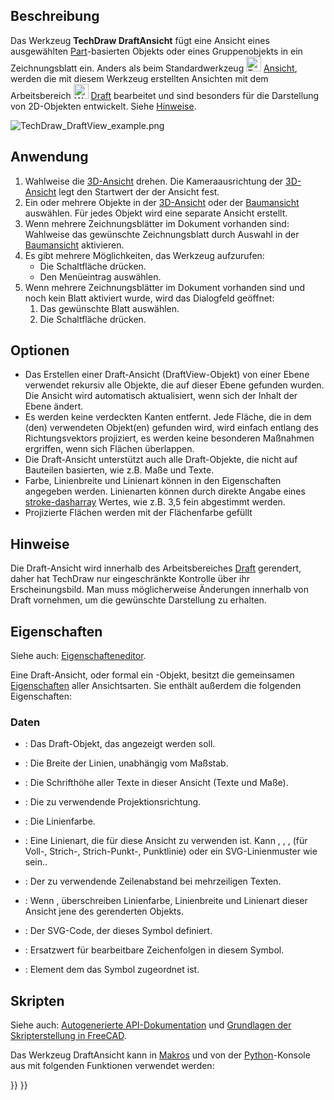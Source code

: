 <languages/>

{{Docnav/de
|[[TechDraw_ActiveView/de|AktiveAnsicht]]
|[[TechDraw_ArchView/de|ArchAnsicht]]
|[[TechDraw_Workbench/de|TechDraw]]
|IconL=TechDraw_ActiveView.svg
|IconR=TechDraw_ArchView.svg
|IconC=Workbench_TechDraw.svg
}}

{{GuiCommand/de
|Name=TechDraw DraftView
|Name/de=TechDraw DraftAnsicht
|MenuLocation=TechDraw → Ansichten von anderen Arbeitsbereichen → Objekt des Arbeitsbereichs Draft einfügen
|Workbenches=[[TechDraw_Workbench/de|TechDraw]], [[Draft_Workbench/de|Draft]]
|SeeAlso=[[TechDraw_ArchView/de|TechDraw ArchAnsicht]]
}}

<span id="Description"></span>
==Beschreibung==

Das Werkzeug '''TechDraw DraftAnsicht'''  fügt eine Ansicht eines ausgewählten [[Part_Workbench/de|Part]]-basierten Objekts oder eines Gruppenobjekts in ein Zeichnungsblatt ein. Anders als beim Standardwerkzeug [[Image:TechDraw_View.svg|24px]] [[TechDraw_View/de|Ansicht]], werden die mit diesem Werkzeug erstellten Ansichten mit dem Arbeitsbereich [[Image:Workbench_Draft.svg|24px]]  [[Draft_Workbench/de|Draft]] bearbeitet und sind besonders für die Darstellung von 2D-Objekten entwickelt. Siehe [[#Hinweise|Hinweise]].

[[Image:TechDraw_DraftView_example.png]]
{{Caption|Draft-Elemente wie Kreise und Anordnungen importiert in ein TechDraw-Zeichnungsblatt}}

<span id="Usage"></span>
==Anwendung==

# Wahlweise die [[3D_view/de|3D-Ansicht]] drehen. Die Kameraausrichtung der [[3D_view/de|3D-Ansicht]] legt den Startwert der {{PropertyData/de|Direction}} der Ansicht fest.
# Ein oder mehrere Objekte in der [[3D_view/de|3D-Ansicht]] oder der [[Tree_view/de|Baumansicht]] auswählen. Für jedes Objekt wird eine separate Ansicht erstellt.
# Wenn mehrere Zeichnungsblätter im Dokument vorhanden sind: Wahlweise das gewünschte Zeichnungsblatt durch Auswahl in der [[Tree_view/de|Baumansicht]] aktivieren.
# Es gibt mehrere Möglichkeiten, das Werkzeug aufzurufen:
#* Die Schaltfläche {{Button|[[Image:TechDraw_DraftView.svg|16px]] [[TechDraw_DraftView/de|Objekt des Arbeitsbereichs Draft einfügen]]}} drücken.
#* Den Menüeintrag {{MenuCommand|TechDraw → Views From Other Workbenches → [[Image:TechDraw_DraftView.svg|16px]] Objekt des Arbeitsbereichs Draft einfügen}} auswählen.
# Wenn mehrere Zeichnungsblätter im Dokument vorhanden sind und noch kein Blatt aktiviert wurde, wird das Dialogfeld {{MenuCommand|Blattauswahl}} geöffnet:
## Das gewünschte Blatt auswählen.
## Die Schaltfläche {{Button|OK}} drücken.

<span id="Options"></span>
==Optionen==

* Das Erstellen einer Draft-Ansicht (DraftView-Objekt) von einer Ebene verwendet rekursiv alle Objekte, die auf dieser Ebene gefunden wurden. Die Ansicht wird automatisch aktualisiert, wenn sich der Inhalt der Ebene ändert.
* Es werden keine verdeckten Kanten entfernt. Jede Fläche, die in dem (den) verwendeten Objekt(en) gefunden wird, wird einfach entlang des Richtungsvektors projiziert, es werden keine besonderen Maßnahmen ergriffen, wenn sich Flächen überlappen.
* Die Draft-Ansicht unterstützt auch alle Draft-Objekte, die nicht auf Bauteilen basierten, wie z.B. Maße und Texte.
* Farbe, Linienbreite und Linienart können in den Eigenschaften angegeben werden. Linienarten können durch direkte Angabe eines [https://www.w3.org/TR/SVG/painting.html#StrokeProperties stroke-dasharray] Wertes, wie z.B. 3,5 fein abgestimmt werden.
* Projizierte Flächen werden mit der Flächenfarbe gefüllt

<span id="Notes"></span>
== Hinweise ==

Die Draft-Ansicht wird innerhalb des Arbeitsbereiches [[Draft_Workbench/de|Draft]] gerendert, daher hat TechDraw nur eingeschränkte Kontrolle über ihr Erscheinungsbild. Man muss möglicherweise Änderungen innerhalb von Draft vornehmen, um die gewünschte Darstellung zu erhalten.

<span id="Properties"></span>
==Eigenschaften==

Siehe auch: [[Property_editor/de|Eigenschafteneditor]].

Eine Draft-Ansicht, oder formal ein {{Incode|TechDraw::DrawViewDraft}}-Objekt, besitzt die gemeinsamen [[TechDraw_View/de#Eigenschaften_der_Bauteilansicht|Eigenschaften]] aller Ansichtsarten. Sie enthält außerdem die folgenden Eigenschaften:

<span id="Data"></span>
===Daten===

{{TitleProperty|Draft view}}

* {{PropertyData/de|Source|Link}}: Das Draft-Objekt, das angezeigt werden soll.
* {{PropertyData/de|Line Width|Float}}: Die Breite der Linien, unabhängig vom Maßstab.
* {{PropertyData/de|Font Size|Float}}: Die Schrifthöhe aller Texte in dieser Ansicht (Texte und Maße).
* {{PropertyData/de|Direction|Vector}}: Die zu verwendende Projektionsrichtung.
* {{PropertyData/de|Color|Color}}: Die Linienfarbe.
* {{PropertyData/de|Line Style|String}}: Eine Linienart, die für diese Ansicht zu verwenden ist. Kann {{Value|Solid}}, {{Value|Dashed}}, {{Value|Dashdot}}, {{Value|Dot}} (für Voll-, Strich-, Strich-Punkt-, Punktlinie) oder ein SVG-Linienmuster wie {{Value|0.20,0.20}} sein..
* {{PropertyData/de|Line Spacing|Float}}: Der zu verwendende Zeilenabstand bei mehrzeiligen Texten.
* {{PropertyData/de|Override Style|Bool}}: Wenn {{TRUE}}, überschreiben Linienfarbe, Linienbreite und Linienart dieser Ansicht jene des gerenderten Objekts.

{{TitleProperty|Drawing view}}

* {{PropertyData/de|Symbol|String|Hidden}}: Der SVG-Code, der dieses Symbol definiert.
* {{PropertyData/de|Editable Texts|StringList|Hidden}}: Ersatzwert für bearbeitbare Zeichenfolgen in diesem Symbol.
* {{PropertyData/de|Owner|Link}}: Element dem das Symbol zugeordnet ist. {{Version/de|1.0}}

<span id="Scripting"></span>
==Skripten==

Siehe auch: [https://freecad.github.io/SourceDoc/ Autogenerierte API-Dokumentation] und [[FreeCAD_Scripting_Basics/de|Grundlagen der Skripterstellung in FreeCAD]].

Das Werkzeug DraftAnsicht kann in [[Macros/de|Makros]] und von der [[Python/de|Python]]-Konsole aus mit folgenden Funktionen verwendet werden:

{{Code|code=
dv = FreeCAD.ActiveDocument.addObject('TechDraw::DrawViewDraft','TestDraft')
dv.Source = myDraftbject
rc = page.addView(dv)
}}


{{Docnav/de
|[[TechDraw_ActiveView/de|AktiveAnsicht]]
|[[TechDraw_ArchView/de|ArchAnsicht]]
|[[TechDraw_Workbench/de|TechDraw]]
|IconL=TechDraw_ActiveView.svg
|IconR=TechDraw_ArchView.svg
|IconC=Workbench_TechDraw.svg
}}

{{TechDraw_Tools_navi{{#translation:}}}}
{{Userdocnavi{{#translation:}}}}